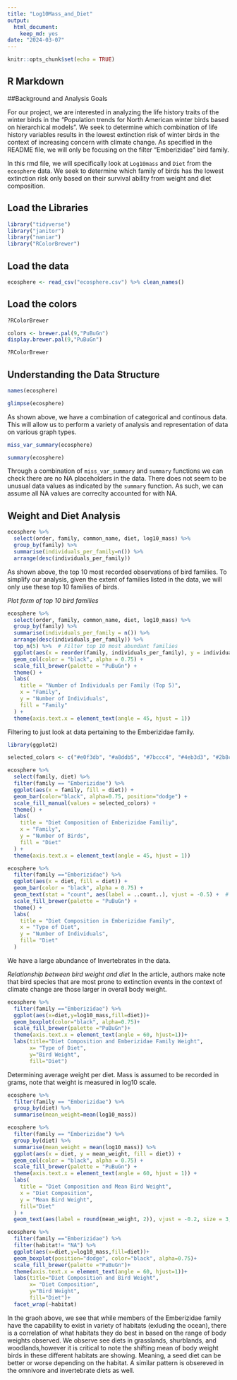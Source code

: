 ```yaml
---
title: "Log10Mass_and_Diet"
output: 
  html_document: 
    keep_md: yes
date: "2024-03-07"
---
```


```r
knitr::opts_chunk$set(echo = TRUE)
```

## R Markdown

##Background and Analysis Goals 

For our project, we are interested in analyzing the life history traits of the winter birds in the "Population trends for North American winter birds based on hierarchical models". We seek to determine which combination of life history variables results in the lowest extinction risk of winter birds in the context of increasing concern with climate change. As specified in the README file, we will only be focusing on the filter "Emberizidae" bird family.

In this rmd file, we will specifically look at `Log10mass` and `Diet` from the `ecosphere` data. We seek to determine which family of birds has the lowest extinction risk only based on their survival ability from weight and diet composition. 

## Load the Libraries

```r
library("tidyverse")
library("janitor")
library("naniar")
library("RColorBrewer")
```

## Load the data

```r
ecosphere <- read_csv("ecosphere.csv") %>% clean_names()
```

## Load the colors

```r
?RColorBrewer
```

```r
colors <- brewer.pal(9,"PuBuGn")
display.brewer.pal(9,"PuBuGn")
```

```r
?RColorBrewer
```

## Understanding the Data Structure

```r
names(ecosphere)
```

```r
glimpse(ecosphere)
```

As shown above, we have a combination of categorical and continous data. This will allow us to perform a variety of analysis and representation of data on various graph types.

```r
miss_var_summary(ecosphere)
```

```r
summary(ecosphere)
```

Through a combination of `miss_var_summary` and `summary` functions we can check there are no NA placeholders in the data. There does not seem to be unusual data values as indicated by the `summary` function. As such, we can assume all NA values are correclty accounted for with NA.

## Weight and Diet Analysis

```r
ecosphere %>% 
  select(order, family, common_name, diet, log10_mass) %>% 
  group_by(family) %>% 
  summarise(individuals_per_family=n()) %>% 
  arrange(desc(individuals_per_family))
```

As shown above, the top 10 most recorded observations of bird families. To simplify our analysis, given the extent of families listed in the data, we will only use these top 10 families of birds. 

*Plot form of top 10 bird families*

```r
ecosphere %>% 
  select(order, family, common_name, diet, log10_mass) %>% 
  group_by(family) %>% 
  summarise(individuals_per_family = n()) %>% 
  arrange(desc(individuals_per_family)) %>%
  top_n(5) %>%  # Filter top 10 most abundant families
  ggplot(aes(x = reorder(family, individuals_per_family), y = individuals_per_family, fill=family)) +
  geom_col(color = "black", alpha = 0.75) +
  scale_fill_brewer(palette = "PuBuGn") +
  theme() +
  labs(
    title = "Number of Individuals per Family (Top 5)",
    x = "Family",
    y = "Number of Individuals",
    fill = "Family"
  ) +
  theme(axis.text.x = element_text(angle = 45, hjust = 1))
```
Filtering to just look at data pertaining to the Emberizidae family. 
```r
library(ggplot2)

selected_colors <- c("#e0f3db", "#a8ddb5", "#7bccc4", "#4eb3d3", "#2b8cbe")

ecosphere %>%
  select(family, diet) %>%
  filter(family == "Emberizidae") %>% 
  ggplot(aes(x = family, fill = diet)) +
  geom_bar(color="black", alpha=0.75, position="dodge") +
  scale_fill_manual(values = selected_colors) +
  theme() +
  labs(
    title = "Diet Composition of Emberizidae Familiy",
    x = "Family",
    y = "Number of Birds",
    fill = "Diet"
  ) +
  theme(axis.text.x = element_text(angle = 45, hjust = 1))
```

```r
ecosphere %>%
  filter(family =="Emberizidae") %>% 
  ggplot(aes(x = diet, fill = diet)) +
  geom_bar(color = "black", alpha = 0.75) +
  geom_text(stat = "count", aes(label = ..count..), vjust = -0.5) +  # Add text labels
  scale_fill_brewer(palette = "PuBuGn") +
  theme() +
  labs(
    title = "Diet Composition in Emberizidae Family",
    x = "Type of Diet",
    y = "Number of Individuals",
    fill= "Diet"
  ) 
```

We have a large abundance of Invertebrates in the data.

*Relationship between bird weight and diet* 
In the article, authors make note that bird species that are most prone to extinction events in the context of climate change are those larger in overall body weight. 

```r
ecosphere %>% 
  filter(family =="Emberizidae") %>% 
  ggplot(aes(x=diet,y=log10_mass,fill=diet))+
  geom_boxplot(color="black", alpha=0.75)+
  scale_fill_brewer(palette ="PuBuGn")+ 
  theme(axis.text.x = element_text(angle = 60, hjust=1))+
  labs(title="Diet Composition and Emberizidae Family Weight",
       x= "Type of Diet",
       y="Bird Weight",
       fill="Diet")
```

Determining average weight per diet. Mass is assumed to be recorded in grams, note that weight is measured in log10 scale. 
```r
ecosphere %>% 
  filter(family == "Emberizidae") %>% 
  group_by(diet) %>% 
  summarise(mean_weight=mean(log10_mass))
```
```r
ecosphere %>%
  filter(family == "Emberizidae") %>% 
  group_by(diet) %>%
  summarise(mean_weight = mean(log10_mass)) %>%
  ggplot(aes(x = diet, y = mean_weight, fill = diet)) +
  geom_col(color = "black", alpha = 0.75) +
  scale_fill_brewer(palette = "PuBuGn") +
  theme(axis.text.x = element_text(angle = 60, hjust = 1)) +
  labs(
    title = "Diet Composition and Mean Bird Weight",
    x = "Diet Composition",
    y = "Mean Bird Weight",
    fill="Diet"
  ) +
  geom_text(aes(label = round(mean_weight, 2)), vjust = -0.2, size = 3, color = "black")

```

```r
ecosphere %>% 
  filter(family =="Emberizidae") %>% 
  filter(habitat!= "NA") %>% 
  ggplot(aes(x=diet,y=log10_mass,fill=diet))+
  geom_boxplot(position="dodge", color="black", alpha=0.75)+
  scale_fill_brewer(palette ="PuBuGn")+
  theme(axis.text.x = element_text(angle = 60, hjust=1))+
  labs(title="Diet Composition and Bird Weight",
       x= "Diet Composition",
       y="Bird Weight",
       fill="Diet")+
  facet_wrap(~habitat)
```

In the graoh above, we see that while members of the Emberizidae family have the capability to exist in variety of habitats (exluding the ocean), there is a correlation of what habitats they do best in based on the range of body weights observed. We observe see diets in grasslands, shurblands, and woodlands,however it is critical to note the shifting mean of body weight birds in these different habitats are showing. Meaning, a seed diet can be better or worse depending on the habitat. A similar pattern is obsereved in the omnivore and invertebrate diets as well. 

